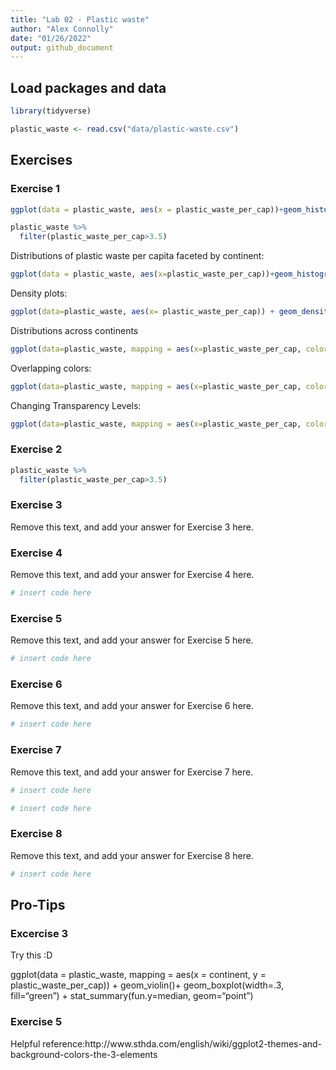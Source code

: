 ```yaml
---
title: "Lab 02 - Plastic waste"
author: "Alex Connolly"
date: "01/26/2022"
output: github_document
---
```


## Load packages and data

```r
library(tidyverse) 
```

```r
plastic_waste <- read.csv("data/plastic-waste.csv")
```

## Exercises

### Exercise 1


```r
ggplot(data = plastic_waste, aes(x = plastic_waste_per_cap))+geom_histogram(binwidth = .2)

```
```r
plastic_waste %>%
  filter(plastic_waste_per_cap>3.5)
```

Distributions of plastic waste per capita faceted by continent:

```r
ggplot(data = plastic_waste, aes(x=plastic_waste_per_cap))+geom_histogram()+facet_wrap(~continent)
```

Density plots:

```r
ggplot(data=plastic_waste, aes(x= plastic_waste_per_cap)) + geom_density()
```

Distributions across continents

```r
ggplot(data=plastic_waste, mapping = aes(x=plastic_waste_per_cap, color = continent))+ geom_density()
```

Overlapping colors:

```r
ggplot(data=plastic_waste, mapping = aes(x=plastic_waste_per_cap, color = continent, fill = continent))+ geom_density()
```

Changing Transparency Levels:

```r
ggplot(data=plastic_waste, mapping = aes(x=plastic_waste_per_cap, color= continent, fill=continent)) + geom_density(alpha=.7)
```


### Exercise 2

```r
plastic_waste %>%
  filter(plastic_waste_per_cap>3.5)
```

### Exercise 3

Remove this text, and add your answer for Exercise 3 here.

### Exercise 4

Remove this text, and add your answer for Exercise 4 here.

```r
# insert code here
```

### Exercise 5

Remove this text, and add your answer for Exercise 5 here.

```r
# insert code here
```

### Exercise 6

Remove this text, and add your answer for Exercise 6 here.

```r
# insert code here
```

### Exercise 7

Remove this text, and add your answer for Exercise 7 here.

```r
# insert code here
```

```r
# insert code here
```

### Exercise 8

Remove this text, and add your answer for Exercise 8 here.

```r
# insert code here
```

## Pro-Tips

### Excercise 3

Try this :D

ggplot(data = plastic_waste, 
       mapping = aes(x = continent, 
                     y = plastic_waste_per_cap)) +
  geom_violin()+
  geom_boxplot(width=.3, fill="green") +
  stat_summary(fun.y=median, geom="point") 
  
### Exercise 5 

Helpful reference:http://www.sthda.com/english/wiki/ggplot2-themes-and-background-colors-the-3-elements



